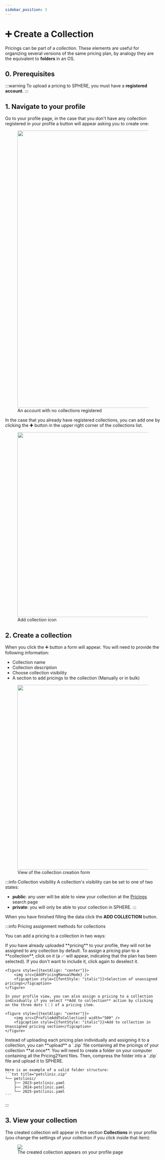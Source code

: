 ```yaml
---
sidebar_position: 3
---
```




# ➕ Create a Collection

Pricings can be part of a *collection*. These elements are useful for
organizing several versions of the same pricing plan, by analogy they are the equivalent
to **folders** in an OS.

## 0. Prerequisites

:::warning
To upload a pricing to SPHERE, you must have a **registered account**.
:::

## 1. Navigate to your profile

Go to your profile page, in the case that you don't have any collection registered in
your profile a button will appear asking you to create one:

<figure style={{textAlign: "center"}}>
    <img src={NoCollections} width="900" />
    <figcaption style={{fontStyle: "italic"}}>An account with no collections registered</figcaption>
</figure>


In the case that you already have registered collections, you can add one by clicking the ✚ button in
the upper right corner of the collections list.

<figure style={{textAlign: "center"}}>
    <img src={AddCollectionIcon} width="600" />
    <figcaption style={{fontStyle: "italic"}}>Add collection icon</figcaption>
</figure>

## 2. Create a collection

When you click the ➕ button a form will appear. You will need to provide the following information:
- Collection name
- Collection description
- Choose collection visibility
- A section to add pricings to the collection (Manually or in bulk)

<figure style={{textAlign: "center"}}>
    <img src={CollectionForm} width="600" />
    <figcaption style={{fontStyle: "italic"}}>View of the collection creation form</figcaption>
</figure>


:::info Collection visibility
A collection's visibility can be set to one of two states:

- **public**: any user will be able to view your collection at the [Pricings](https://sphere.score.us.es/pricings) search page
- **private**: you will only be able to your collection  in SPHERE. 
:::

When you have finished filling the data click the **ADD COLLECTION** button.

:::info Pricing assignment methods for collections

You can add a pricing to a collection in two ways:


<Tabs>
  <TabItem value="manual" label="Manual">
    If you have already uploaded **pricing** to your profile, they will not be assigned to any collection by default.
    To assign a pricing plan to a **collection**, click on it (a ✅ will appear, indicating that the plan has been selected).
    If you don't want to include it, click again to deselect it.

    <figure style={{textAlign: "center"}}>
        <img src={AddPricingManualMode} />
        <figcaption style={{fontStyle: "italic"}}>Selection of unassigned pricings</figcaption>
    </figure>

    In your profile view, you can also assign a pricing to a collection individually if you select **Add to collection** action by clicking
    on the three dots (⋮) of a pricing item.

    <figure style={{textAlign: "center"}}>
        <img src={ProfileAddToCollection} width="500" />
        <figcaption style={{fontStyle: "italic"}}>Add to collection in Unassigned pricing section</figcaption>
    </figure>

  </TabItem>
  <TabItem value="bulk" label="In bulk">
    Instead of uploading each pricing plan individually and assigning it to a collection, you can **upload** a
    `.zip` file containing all the pricings of your collection **at once**. You will need to create a folder on
    your computer containing all the Pricing2Yaml files. Then, compress the folder into a `.zip` file and upload it to SPHERE.
    
    Here is an example of a valid folder structure:
    ```txt title="petclinic.zip"
    └── petclinic/
        ├── 2023-petclinic.yaml
        ├── 2024-petclinic.yaml
        └── 2025-petclinic.yaml
    ```
  </TabItem>
</Tabs>
:::

## 3. View your collection

The created collection will appear in the section **Collections** in your profile (you
change the settings of your collection if you click inside that item):

<figure style={{textAlign: "center"}}>
  <img src={CollectionCreated} />
  <figcaption style={{fontStyle: "italic"}}>The created collection appears on your profile page</figcaption>
</figure>